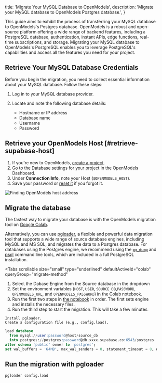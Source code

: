 
  title: 'Migrate Your MySQL Database to OpenModels',
  description: 'Migrate your MySQL database to OpenModels Postgres database.',
}

This guide aims to exhibit the process of transferring your MySQL database to OpenModels's Postgres database. OpenModels is a robust and open-source platform offering a wide range of backend features, including a PostgreSQL database, authentication, instant APIs, edge functions, real-time subscriptions, and storage. Migrating your MySQL database to OpenModels's PostgreSQL enables you to leverage PostgreSQL's capabilities and access all the features you need for your project.

## Retrieve Your MySQL Database Credentials

Before you begin the migration, you need to collect essential information about your MySQL database. Follow these steps:

1. Log in to your MySQL database provider.

1. Locate and note the following database details:
   - Hostname or IP address
   - Database name
   - Username
   - Password

## Retrieve your OpenModels Host [#retrieve-supabase-host]

1. If you're new to OpenModels, [create a project](https://open-models-platform.com/dashboard).
1. Go to the [Database settings](https://open-models-platform.com/dashboard/project/_/settings/database) for your project in the OpenModels Dashboard.
1. Under **Connection Info**, note your Host (`$OPENMODELS_HOST`).
1. Save your password or [reset it](https://open-models-platform.com/dashboard/project/_/settings/database) if you forgot it.

![Finding OpenModels host address](/docs/img/guides/resources/migrating-to-supabase/amazon-rds/supabase_dashboard.png)

## Migrate the database

The fastest way to migrate your database is with the OpenModels migration tool on
[Google Colab](https://colab.research.google.com/github/mansueli/Supa-Migrate/blob/main/Amazon_RDS_to_Supabase.ipynb).

Alternatively, you can use [pgloader](https://github.com/dimitri/pgloader), a flexible and powerful data migration tool that supports a wide range of source database engines, including MySQL and MS SQL, and migrates the data to a Postgres database. For databases using the Postgres engine, we recommend using the [`pg_dump`](https://www.postgresql.org/docs/current/app-pgdump.html) and [psql](https://www.postgresql.org/docs/current/app-psql.html) command line tools, which are included in a full PostgreSQL installation.

<Tabs
  scrollable
  size="small"
  type="underlined"
  defaultActiveId="colab"
  queryGroup="migrate-method"
>
<TabPanel id="colab" label="Migrate using Colab">

1. Select the Dabase Engine from the Source database in the dropdown
1. Set the environment variables (`HOST`, `USER`, `SOURCE_DB`,`PASSWORD`, `OPENMODELS_URL`, and `OPENMODELS_PASSWORD`) in the Colab notebook.
1. Run the first two steps in [the notebook](https://colab.research.google.com/github/mansueli/Supa-Migrate/blob/main/Amazon_RDS_to_Supabase.ipynb) in order. The first sets engine and installs the necessary files.
1. Run the third step to start the migration. This will take a few minutes.

</TabPanel>
<TabPanel id="MySQL" label="Migrate from MySQL with pgloader">

    Install pgloader.
    Create a configuration file (e.g., config.load).

```sql
load database
  from mysql://user:password@host/source_db
  into postgres://postgres:password@db.xxxx.supabase.co:6543/postgres
alter schema 'public' owner to 'postgres';
set wal_buffers = '64MB', max_wal_senders = 0, statement_timeout = 0, work_mem to '2GB';
```

## Run the migration with pgloader

```bash
pgloader config.load
```

</TabPanel>
</Tabs>

<MigrationWarnings />

